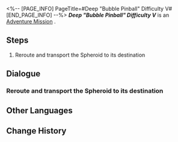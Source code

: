 <%-- [PAGE_INFO]
PageTitle=#Deep "Bubble Pinball" Difficulty V#
[END_PAGE_INFO] --%>
{{Stub|Dialogue, characters, and location(s)}}
{{Mission Infobox
|id            = 8020218
|title         = 
|image         = Mission Deep "Bubble Pinball" Difficulty V.png
|type          = Adventure
|event_name    = 
|chapter       = 
|requirements  = 
|summary       = <!--official mission summary from Fate's Atlas-->
|characters    = <!--characters that appear in this mission-->
|startLocation = <!--location as it intially appears on the mission screen-->
|world         = <!--i.e. Penacony-->
|area          = <!--i.e. A Child's Dream-->
|prev          = 
|next          = 
|exp           = 
|credits       = 
|stellarJade   = 
|other         = 
}}
'''''Deep "Bubble Pinball" Difficulty V''''' is an [[Adventure Mission]]<!--in [world]-->.

==Steps==
# Reroute and transport the Spheroid to its destination

<!--
==Gameplay Notes==

--><!--
==Trial Character==

-->
==Dialogue==
{{Stub Dialogue}}
===Reroute and transport the Spheroid to its destination===
{{Mission Description|type=adventure|location=<!--to be added-->|The prison wardens have destroyed the Spheroid lane. You have to manually reroute the course to repair the lanes, or you'll never be able to reunite with your companions.}}
{{Dialogue Start}}
:{{tx}}
{{Dialogue End}}

==Other Languages==
{{Other Languages
|en   = Deep "Bubble Pinball" Difficulty V
|zhs  = 深层「气泡弹珠」难度V
|zht  = 深層「氣泡彈珠」難度V
|ja   = 深層夢境「バブルピンボール」難易度V
|ko   = 깊은 층 「버블 핀볼」 난이도 V
|es   = Burbupinball profundo, dificultad V
|fr   = Profondeurs : « Flipper à bulles » difficulté V
|ru   = Нижний мир: Сферомёт V
|th   = "พินบอลหรรษา" ชั้นลึก ระดับความยาก V
|vi   = "Bi Bong Bóng" Tầng Sâu - Độ Khó V
|de   = Tief „Flipperkugel“ Schwierigkeitsgrad V
|id   = "Pinball Gelembung" yang Dalam: Tingkat Kesulitan V
|pt   = "Pinball de Bolha" Profundo Dificuldade V
}}

==Change History==
{{Change History|2.0}}
